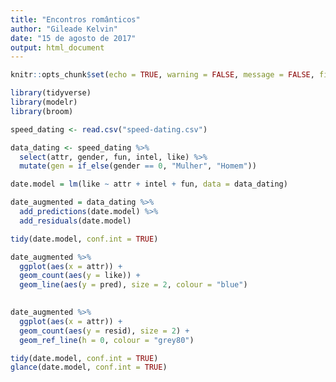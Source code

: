 ```yaml
---
title: "Encontros românticos"
author: "Gileade Kelvin"
date: "15 de agosto de 2017"
output: html_document
---
```


```r
knitr::opts_chunk$set(echo = TRUE, warning = FALSE, message = FALSE, fig.align="center")
```

```r
library(tidyverse)
library(modelr)
library(broom)
```

```r
speed_dating <- read.csv("speed-dating.csv")
```

```r
data_dating <- speed_dating %>%
  select(attr, gender, fun, intel, like) %>%
  mutate(gen = if_else(gender == 0, "Mulher", "Homem"))
```

```r
date.model = lm(like ~ attr + intel + fun, data = data_dating)

date_augmented = data_dating %>% 
  add_predictions(date.model) %>% 
  add_residuals(date.model)

tidy(date.model, conf.int = TRUE)
```

```r
date_augmented %>% 
  ggplot(aes(x = attr)) + 
  geom_count(aes(y = like)) +
  geom_line(aes(y = pred), size = 2, colour = "blue")
  
```

```r
date_augmented %>% 
  ggplot(aes(x = attr)) + 
  geom_count(aes(y = resid), size = 2) +
  geom_ref_line(h = 0, colour = "grey80")

tidy(date.model, conf.int = TRUE)
glance(date.model, conf.int = TRUE)
```



